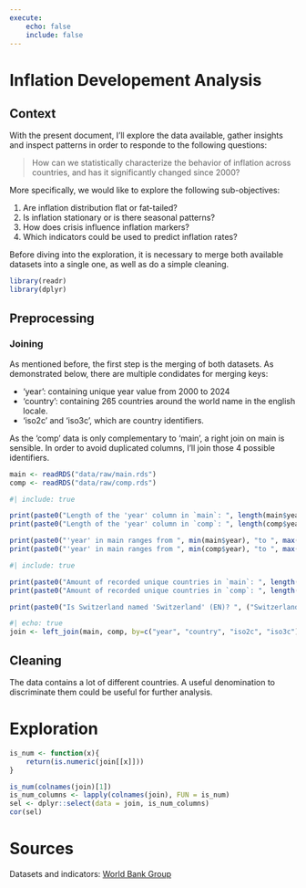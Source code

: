 ```yaml
---
execute:
    echo: false
    include: false
---
```


# Inflation Developement Analysis

## Context

With the present document, I'll explore the data available, gather insights and inspect patterns in order to responde to the following questions:

> How can we statistically characterize the behavior of inflation across countries, and has it significantly changed since 2000?

More specifically, we would like to explore the following sub-objectives:

1.  Are inflation distribution flat or fat-tailed?
2.  Is inflation stationary or is there seasonal patterns?
3.  How does crisis influence inflation markers?
4.  Which indicators could be used to predict inflation rates?

Before diving into the exploration, it is necessary to merge both available datasets into a single one, as well as do a simple cleaning.

```r
library(readr)
library(dplyr)
```


## Preprocessing

### Joining

As mentioned before, the first step is the merging of both datasets.
As demonstrated below, there are multiple condidates for merging keys:

* 'year': containing unique year value from 2000 to 2024
* 'country': containing 265 countries around the world name in the english locale.
* 'iso2c' and 'iso3c', which are country identifiers.

As the 'comp' data is only complementary to 'main', a right join on main is sensible. In order to avoid duplicated columns, I'll join those 4 possible identifiers.

```r
main <- readRDS("data/raw/main.rds")
comp <- readRDS("data/raw/comp.rds")
```

```r
#| include: true

print(paste0("Length of the 'year' column in `main`: ", length(main$year)))
print(paste0("Length of the 'year' column in `comp`: ", length(comp$year)))

print(paste0("'year' in main ranges from ", min(main$year), "to ", max(main$year)))
print(paste0("'year' in main ranges from ", min(comp$year), "to ", max(comp$year)))
```

```r
#| include: true

print(paste0("Amount of recorded unique countries in `main`: ", length(unique(main$country)), " for ", length(main$country), " total observations"))
print(paste0("Amount of recorded unique countries in `comp`: ", length(unique(comp$country)), " for ", length(comp$country), " total observations"))

print(paste0("Is Switzerland named 'Switzerland' (EN)? ", ("Switzerland" %in% unique(main$country)) & ("Switzerland" %in% unique(comp$country))))
```

```r
#| echo: true
join <- left_join(main, comp, by=c("year", "country", "iso2c", "iso3c"))
```

## Cleaning

The data contains a lot of different countries. A useful denomination to discriminate them could be useful for further analysis.

# Exploration

```r
is_num <- function(x){
    return(is.numeric(join[[x]]))
}

is_num(colnames(join)[1])
is_num_columns <- lapply(colnames(join), FUN = is_num)
sel <- dplyr::select(data = join, is_num_columns)
cor(sel)
```



# Sources

Datasets and indicators: [World Bank Group](https://data.worldbank.org/indicator)
